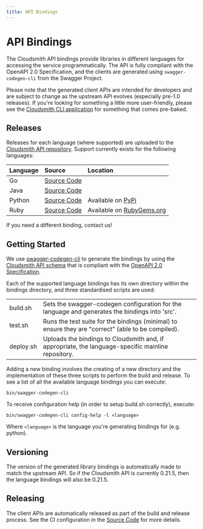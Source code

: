 ```yaml
---
title: API Bindings
---
```

# API Bindings

The Cloudsmith API bindings provide libraries in different languages for accessing the service programmatically. The API is fully compliant with the OpenAPI 2.0 Specification, and the clients are generated using `swagger-codegen-cli` from the Swagger Project.

Please note that the generated client APIs are intended for developers and are subject to change as the upstream API evolves (especially pre-1.0 releases). If you're looking for something a little more user-friendly, please see the [Cloudsmith CLI application](/developer-tools/cli) for something that comes pre-baked.

## Releases

Releases for each language (where supported) are uploaded to the [Cloudsmith API repository](https://broadcasts.cloudsmith.com/cloudsmith/api). Support currently exists for the following languages:

| Language | Source                                                                                     | Location                                                               |
| :------- | :----------------------------------------------------------------------------------------- | :--------------------------------------------------------------------- |
| Go       | [Source Code](https://github.com/cloudsmith-io/cloudsmith-api-go)                          |                                                                        |
| Java     | [Source Code](https://github.com/cloudsmith-io/cloudsmith-api/tree/master/bindings/java)   |                                                                        |
| Python   | [Source Code](https://github.com/cloudsmith-io/cloudsmith-api/tree/master/bindings/python) | Available on [PyPi](https://pypi.org/project/cloudsmith-api/)          |
| Ruby     | [Source Code](https://github.com/cloudsmith-io/cloudsmith-api/tree/master/bindings/ruby)   | Available on [RubyGems.org](https://rubygems.org/gems/cloudsmith-api/) |

If you need a different binding, contact us!

## Getting Started

We use [swagger-codegen-cli](https://github.com/swagger-api/swagger-codegen/tree/master/modules/swagger-codegen-cli) to generate the bindings by using the [Cloudsmith API schema](https://api.cloudsmith.io/?format=openapi) that is compliant with the [OpenAPI 2.0 Specification](https://github.com/OAI/OpenAPI-Specification/blob/master/versions/2.0.md).

Each of the supported language bindings has its own directory within the bindings directory, and three standardised scripts are used:

|           |                                                                                                    |
| :-------- | :------------------------------------------------------------------------------------------------- |
| build.sh  | Sets the swagger-codegen configuration for the language and generates the bindings into 'src'.     |
| test.sh   | Runs the test suite for the bindings (minimal) to ensure they are "correct" (able to be compiled). |
| deploy.sh | Uploads the bindings to Cloudsmith and, if appropriate, the language-specific mainline repository. |

Adding a new binding involves the creating of a new directory and the implementation of these three scripts to perform the build and release. To see a list of all the available language bindings you can execute:

```
bin/swagger-codegen-cli
```

To receive configuration help (in order to setup build.sh correctly), execute:

```
bin/swagger-codegen-cli config-help -l <language>
```

Where `<language>` is the language you're generating bindings for (e.g. python).

## Versioning

The version of the generated library bindings is automatically made to match the upstream API. So if the Cloudsmith API is currently 0.21.5, then the language bindings will also be 0.21.5.

## Releasing

The client APIs are automatically released as part of the build and release process. See the CI configuration in the [Source Code](https://github.com/cloudsmith-io/cloudsmith-api/) for more details.
